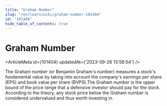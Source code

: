 ```yaml
---
title: "Graham Number"
slug: "/en/learn/wiki/graham-number-101404"
id: "101404"
hide_table_of_contents: true
---
```



# Graham Number

<ArticleMeta id={101404} updatedAt={'2023-09-26 13:58:54'} />
<div className='border-solid border-b border-t-0 my-4 border-[var(--ifm-color-gray-300)]' />

The Graham number (or Benjamin Graham's number) measures a stock's fundamental value by taking into account the company's earnings per share (EPS) and book value per share (BVPS).The Graham number is the upper bound of the price range that a defensive investor should pay for the stock. According to the theory, any stock price below the Graham number is considered undervalued and thus worth investing in.

